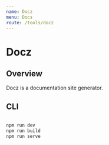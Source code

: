 ```yaml
---
name: Docz
menu: Docs
route: /tools/docz
---
```



# Docz

## Overview

Docz[<MdOpenInNew />](https://www.docz.site/) is a documentation site generator.

## CLI

```sh

npm run dev
npm run build
npm run serve
```
